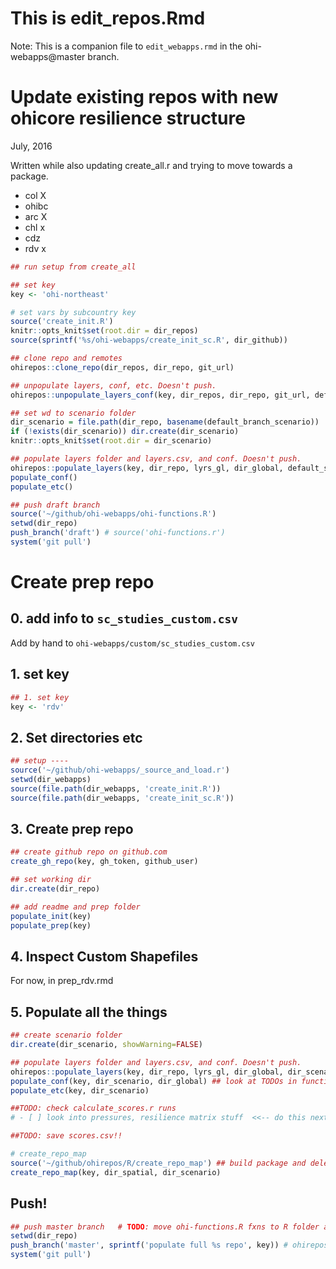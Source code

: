 # This is edit_repos.Rmd

Note: This is a companion file to `edit_webapps.rmd` in the ohi-webapps@master branch. 

# Update existing repos with new ohicore resilience structure
July, 2016

Written while also updating create_all.r and trying to move towards a package. 

- col X
- ohibc
- arc X
- chl x
- cdz
- rdv x

```r

## run setup from create_all

## set key
key <- 'ohi-northeast'

# set vars by subcountry key
source('create_init.R')   
knitr::opts_knit$set(root.dir = dir_repos)
source(sprintf('%s/ohi-webapps/create_init_sc.R', dir_github))    

## clone repo and remotes
ohirepos::clone_repo(dir_repos, dir_repo, git_url)

## unpopulate layers, conf, etc. Doesn't push. 
ohirepos::unpopulate_layers_conf(key, dir_repos, dir_repo, git_url, default_scenario)

## set wd to scenario folder
dir_scenario = file.path(dir_repo, basename(default_branch_scenario))
if (!exists(dir_scenario)) dir.create(dir_scenario)
knitr::opts_knit$set(root.dir = dir_scenario)

## populate layers folder and layers.csv, and conf. Doesn't push. 
ohirepos::populate_layers(key, dir_repo, lyrs_gl, dir_global, default_scenario, multi_nation=FALSE)
populate_conf()
populate_etc()

## push draft branch
source('~/github/ohi-webapps/ohi-functions.R')          
setwd(dir_repo)
push_branch('draft') # source('ohi-functions.r')
system('git pull')

```


# Create prep repo

## 0. add info to `sc_studies_custom.csv` 

Add by hand to `ohi-webapps/custom/sc_studies_custom.csv`

## 1. set key

```r
## 1. set key
key <- 'rdv'

```

## 2. Set directories etc

```r
## setup ----
source('~/github/ohi-webapps/_source_and_load.r')
setwd(dir_webapps)
source(file.path(dir_webapps, 'create_init.R'))
source(file.path(dir_webapps, 'create_init_sc.R'))
```

## 3. Create prep repo

```r
## create github repo on github.com
create_gh_repo(key, gh_token, github_user)

## set working dir
dir.create(dir_repo)

## add readme and prep folder
populate_init(key)
populate_prep(key)
```


## 4. Inspect Custom Shapefiles

For now, in prep_rdv.rmd


## 5. Populate all the things

```r

## create scenario folder
dir.create(dir_scenario, showWarning=FALSE)

## populate layers folder and layers.csv, and conf. Doesn't push. 
ohirepos::populate_layers(key, dir_repo, lyrs_gl, dir_global, dir_scenario, multi_nation = FALSE)
populate_conf(key, dir_scenario, dir_global) ## look at TODOs in functions.r, eg had to remove ICO gapfilling for NE
populate_etc(key, dir_scenario)

##TODO: check calculate_scores.r runs 
# - [ ] look into pressures, resilience matrix stuff  <<-- do this next

##TODO: save scores.csv!!

# create_repo_map
source('~/github/ohirepos/R/create_repo_map') ## build package and delete
create_repo_map(key, dir_spatial, dir_scenario) 


```

## Push!

```r
## push master branch   # TODO: move ohi-functions.R fxns to R folder as separate .r functions
setwd(dir_repo)
push_branch('master', sprintf('populate full %s repo', key)) # ohirepos::
system('git pull')

```




